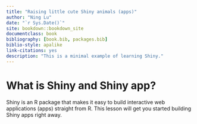 ```yaml
--- 
title: "Raising little cute Shiny animals (apps)"
author: "Ning Lu"
date: "`r Sys.Date()`"
site: bookdown::bookdown_site
documentclass: book
bibliography: [book.bib, packages.bib]
biblio-style: apalike
link-citations: yes
description: "This is a minimal example of learning Shiny."
---
```


# What is Shiny and Shiny app?

Shiny is an R package that makes it easy to build interactive web applications (apps) straight from R. This lesson will get you started building Shiny apps right away.
